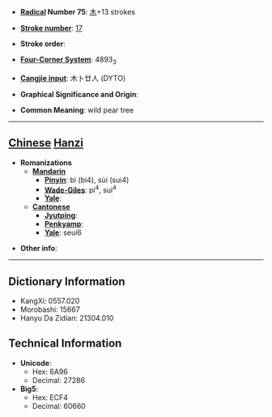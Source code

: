 * '''[[Wiktionary:Chinese radical index| Radical]] Number 75''': [[Wiktionary:Chinese radical index 木|木]]+13 strokes

* '''[[Wiktionary:Chinese total strokes index|Stroke number]]''': [[Wiktionary:Chinese total strokes index 17|17]]

* '''Stroke order''': 

* '''[[Wiktionary:Chinese four corner index|Four-Corner System]]''': 4893<sub>3</sub>

* '''[[Wiktionary:Chinese Cangjie index|Cangjie input]]''': 木卜廿人 (DYTO)

* '''Graphical Significance and Origin''': 

* '''Common Meaning''': wild pear tree

----

== [[Chinese]] [[Hanzi]] ==

* '''Romanizations'''
** '''[[Mandarin]]'''
*** '''[[Pinyin]]''': bì (bi4), sùi (sui4)
*** '''[[Wade-Giles]]''': pi<sup>4</sup>, sui<sup>4</sup>
*** '''[[Yale]]''': 
** '''[[Cantonese]]'''
*** '''[[Jyutping]]''':
*** '''[[Penkyamp]]''': 
*** '''[[Yale]]''': seui6

* '''Other info''': 

----

== Dictionary Information ==

* KangXi: 0557.020
* Morobashi: 15667
* Hanyu Da Zidian: 21304.010

== Technical Information ==

* '''Unicode''':
** Hex: 6A96
** Decimal: 27286
* '''Big5''':
** Hex: ECF4
** Decimal: 60660